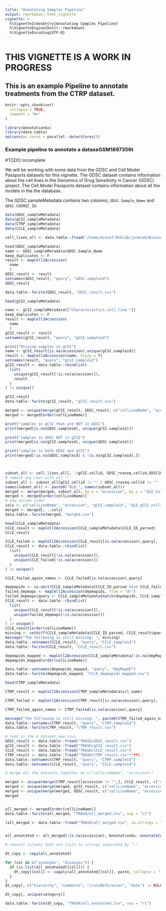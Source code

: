 ```yaml
---
title: "Annotating Samples Pipeline"
output: rmarkdown::html_vignette
vignette: >
  %\VignetteIndexEntry{Annotating Samples Pipeline}
  %\VignetteEngine{knitr::rmarkdown}
  %\VignetteEncoding{UTF-8}
---
```


# THIS VIGNETTE IS A WORK IN PROGRESS

## This is an example Pipeline to annotate treatments from the CTRP dataset. 

```r
knitr::opts_chunk$set(
  collapse = TRUE,
  comment = "#>"
)
```

```r
library(AnnotationGx)
library(data.table)
options(mc.cores = parallel::detectCores())
```


### Example pipeline to annotate a dataseGSM1897356t
#TODO::incomplete

We will be working with some data from the GDSC and Cell Model Passports datasets 
for this vignette. The GDSC dataset contains information about the cell lines 
in the Genomics of Drug Sensitivity in Cancer (GDSC) project. The Cell Model
Passports dataset contains information about all the models in the the database.


The GDSC sampleMetadata contains two columns, `GDSC.Sample_Name` and `GDSC.COSMIC_ID`.
``` r
data(GDSC_sampleMetadata)
data(gCSI_sampleMetadata)
data(CTRP_sampleMetadata)
data(CCLE_sampleMetadata)

cell_lines_all <- data.table::fread("/home/bioinf/bhklab/jermiah/Bioconductor/AnnotationGx/inst/extdata/cell_annotation_all.csv")

```

```r

head(GDSC_sampleMetadata)
name <- GDSC_sampleMetadata$GDSC.Sample_Name
keep_duplicates <- F
result <- mapCell2Accession(
  name
  )
GDSC_result <- result
setnames(GDSC_result, "query", "GDSC.sampleid")
GDSC_result

data.table::fwrite(GDSC_result, "GDSC_result.csv")
```




```r

head(gCSI_sampleMetadata)

name <- gCSI_sampleMetadata[["Characteristics.cell.line."]]
keep_duplicates <- F
result <- mapCell2Accession(
  name
  )
gCSI_result <- result
setnames(gCSI_result, "query", "gCSI.sampleid")

print("Missing samples in gCSI")
name <- gCSI_result[is.na(accession),unique(gCSI.sampleid)]
result <- mapCell2Accession(name, fuzzy = T)
setnames(result, "query", "gCSI.sampleid")
gCSI_result <- data.table::rbindlist(
  list(
    unique(gCSI_result[!is.na(accession)]),
    result
  )
) |> unique()

gCSI_result
data.table::fwrite(gCSI_result, "gCSI_result.csv")
```


```r


merged <- unique(merge(gCSI_result, GDSC_result, c("cellLineName", "accession"), all = T))
merged <- merged[order(cellLineName)]

print("samples in gCSI that are NOT in GDSC")
print(merged[is.na(GDSC.sampleid), unique(gCSI.sampleid)])

print("samples in GDSC NOT in gCSI")
print(merged[is.na(gCSI.sampleid), unique(GDSC.sampleid)])

print("samples in both GDSC and gCSI")
print(merged[!is.na(GDSC.sampleid) & !is.na(gCSI.sampleid),])



subset_all <- cell_lines_all[, .(gCSI.cellid, GDSC_rnaseq.cellid,GDSC1000.cellid, Cellosaurus.Accession.id)]
# remove any rows with all ""
subset_all <- subset_all[gCSI.cellid != "" | GDSC_rnaseq.cellid != "" | GDSC1000.cellid != ""]
names(subset_all) <- paste0("OLD_", names(subset_all))
merged <- merge(merged, subset_all, by.x = "accession", by.y = "OLD_Cellosaurus.Accession.id", all.x = T)
merged <- merged[order(cellLineName)]
# new column order
cols <- c("cellLineName", "accession", "gCSI.sampleid", "OLD_gCSI.cellid", "GDSC.sampleid", "OLD_GDSC_rnaseq.cellid", "OLD_GDSC1000.cellid")
merged <- merged[, ..cols]
data.table::fwrite(merged, "merged.csv")

```

``` r
head(CCLE_sampleMetadata)
CCLE_result <- mapCell2Accession(CCLE_sampleMetadata$CCLE_ID_parsed)
CCLE_result

CCLE_failed <- mapCell2Accession(CCLE_result[is.na(accession),query], fuzzy = T, parsed = F)
CCLE_result <- data.table::rbindlist(
  list(
    unique(CCLE_result[!is.na(accession)]),
    unique(CCLE_failed[!is.na(accession)])
  )
) |> unique()

CCLE_failed_again_names <- CCLE_failed[is.na(accession),query]

depmapids <- na.omit(CCLE_sampleMetadata[CCLE_ID_parsed %in% CCLE_failed_again_names, depMapID])
failed_depmaps <- mapCell2Accession(depmapids, from = "dr")
failed_depmaps$query <- CCLE_sampleMetadata[match(depmapids, CCLE_sampleMetadata$depMapID), CCLE_ID_parsed]
CCLE_result <- data.table::rbindlist(
  list(
    unique(CCLE_result[!is.na(accession)]),
    unique(failed_depmaps[!is.na(accession)])
  )
) |> unique()
CCLE_result[order(cellLineName)]
missing <- setdiff(CCLE_sampleMetadata$CCLE_ID_parsed, CCLE_result$query)
message("The following is still missing: ", missing)
data.table::setnames(CCLE_result, "query", "CCLE.sampleid")
data.table::fwrite(CCLE_result, "CCLE_result.csv")

depmapids_mapped <- mapCell2Accession(CCLE_sampleMetadata[!is.na(depMapID), depMapID], from = "dr")
depmapids_mapped[order(cellLineName)]

data.table::setnames(depmapids_mapped, "query", "depMapID")
data.table::fwrite(depmapids_mapped, "CCLE_depmapids_mapped.csv")

```


``` r
head(CTRP_sampleMetadata)

CTRP_result <- mapCell2Accession(CTRP_sampleMetadata$ccl_name)

CTRP_failed <- mapCell2Accession(CTRP_result[is.na(accession),query], fuzzy = T, parsed = F)

CTRP_failed_again_names <- CTRP_failed[is.na(accession),query]

message("The following is still missing: ", paste0(CTRP_failed_again_names, collapse = ", "))
data.table::setnames(CTRP_result, "query", "CTRP.sampleid")
data.table::fwrite(CTRP_result, "CTRP_result.csv")

```


``` r
# read in the 4 dataset new csvs
GDSC_result <- data.table::fread("TRASH/GDSC_result.csv")
gCSI_result <- data.table::fread("TRASH/gCSI_result.csv")
CCLE_result <- data.table::fread("TRASH/CCLE_result.csv")
CTRP_result <- data.table::fread("TRASH/CTRP_result.csv"****)
data.table::setnames(CTRP_result, "query", "CTRP.sampleid")
data.table::setnames(CCLE_result, "query", "CCLE.sampleid")

# merge all the datasets together on c("cellLineName", "accession")

merged <- unique(merge(CTRP_result[accession != "",], CCLE_result, c("cellLineName", "accession"), all = T))
merged <- unique(merge(merged, gCSI_result, c("cellLineName", "accession"), all = T))
merged <- unique(merge(merged, GDSC_result, c("cellLineName", "accession"), all = T))
merged


all_merged <- merged[order(cellLineName)]
data.table::fwrite(all_merged, "TRASH/all_merged.tsv", sep = "\t")
```


``` r
(all_merged <- data.table::fread("TRASH/all_merged.tsv", na.strings = ""))


all_annotated <- all_merged[!is.na(accession), AnnotationGx::annotateCellAccession(accession)]

# convert columns that are lists to strings separated by ";"

dt_copy <- copy(all_annotated)

for (col in c("synonyms", "diseases")) {
  if (is.list(all_annotated[[col]])) {
    dt_copy[[col]] <- sapply(all_annotated[[col]], paste, collapse = ";")
  }
}
dt_copy[, c("hierarchy", "comments", "crossReferences", "date") := NULL]

dt_copy[, unique(category)]

data.table::fwrite(dt_copy, "TRASH/all_annotated.tsv", sep = "\t")
```


